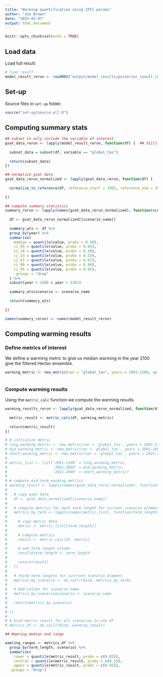 ```yaml
---
title: "Warming quantification using IPCC params"
author: "Joe Brown"
date: "2025-03-07"
output: html_document
---
```


```r
knitr::opts_chunk$set(echo = TRUE)
```

## Load data

Load full result:
```r
# load result 
model_result_rerun <- readRDS("output/model_results/posterior_result_low_ecs.RDS")

```

## Set-up 

Source files in `set-up` folder.

```r
source("set-up/source_all.R")

```

## Computing summary stats

```r
## subset to only include the variable of interest
gsat_data_rerun <- lapply(model_result_rerun, function(df) {  ## Still by-passing historical scoring step.
  
  subset_data = subset(df, variable == "global_tas")
  
  return(subset_data)
})

## normalize gsat data 
gsat_data_rerun_normalized <- lapply(gsat_data_rerun, function(df) {
  
  normalize_to_reference(df, reference_start = 1995, reference_end = 2014)
  
}) 

## compute summary statistics
summary_rerun <- lapply(names(gsat_data_rerun_normalized), function(scenario_name) {
  
  df <- gsat_data_rerun_normalized[[scenario_name]]
  
  summary_wts <- df %>% 
  group_by(year) %>%
  summarise(
    median = quantile(value, probs = 0.50),
    ci_05 = quantile(value, probs = 0.05),
    ci_10 = quantile(value, probs = 0.10),
    ci_33 = quantile(value, probs = 0.33),
    ci_67 = quantile(value, probs = 0.67),
    ci_90 = quantile(value, probs = 0.90),
    ci_95 = quantile(value, probs = 0.95),
    .groups = "drop"
  ) %>% 
  subset(year > 1849 & year < 2101)
  
  summary_wts$scenario <- scenario_name
  
  return(summary_wts)
  
})

names(summary_rerun) <- names(model_result_rerun)

```

## Computing warming results

### Define metrics of interest

We define a warming metric to give us median warming in the year 2100 give the filtered Hector ensemble.

```r
warming_metric <- new_metric(var = "global_tas", years = 2081:2100, op = median)
  
```

### Compute warming results 

Using the `metric_calc` function we compute the warming results.
```r
warming_results_rerun <- lapply(gsat_data_rerun_normalized, function(df) {
  
  metric_result <- metric_calc(df, warming_metric)
  
  return(metric_result)
})
```




```r
# # initialize metric 
# long_warming_metric <- new_metric(var = 'global_tas', years = 2081:2100, op = median)
# mid_warming_metric <- new_metric(var = 'global_tas', years = 2041:2060, op = median)
# short_warming_metric <- new_metric(var = 'global_tas', years = 2021:2040, op = median)
# 
# metric_list <- list('2081-2100' = long_warming_metric, 
#                     '2041-2060' = mid_warming_metric, 
#                     '2021-2040' = short_warming_metric)
# 
# # compute mid-term warming metrics
# warming_result <- lapply(names(gsat_data_rerun_normalized), function(scenario_name) {
#   
#   # copy gsat data
#   df <- gsat_data_normalized[[scenario_name]]
#   
#   # compute metrics for each term length for current scenario element 
#   metrics_by_term <- lapply(names(metric_list), function(term_length) {
# 
#     # copy metric data
#     metric <- metric_list[[term_length]]
#         
#     # compute metrics
#     result <- metric_calc(df, metric)
#     
#     # add term_length column
#     result$term_length <- term_length
#   
#     return(result)  
#   })  
#   
#   # rbind term_lengths for currrent scenario element
#   metrics_by_scenario <- do.call(rbind, metrics_by_term)
#   
#   # Add column for scenario name
#   metrics_by_scenario$scenario <- scenario_name
#   
#   return(metrics_by_scenario)
# 
# })
# 
# # bind metric result for all scenarios to one df
# metrics_df <- do.call(rbind, warming_result)

```

```r
## Wamring median and range

wamring_ranges <- metrics_df %>% 
  group_by(term_length, scenario) %>% 
  summarise(
    lower = quantile(metric_result, probs = c(0.05)), 
    central = quantile(metric_result, probs = c(0.5)), 
    upper = quantile(metric_result, probs = c(0.95)),
  .groups = "drop")

```


